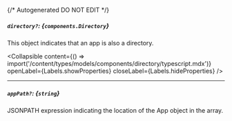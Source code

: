 {/* Autogenerated DO NOT EDIT  */}

##### `directory?`: *{`components.Directory`}*
This object indicates that an app is also a directory.

<Collapsible content={() => import('/content/types/models/components/directory/typescript.mdx')} openLabel={Labels.showProperties} closeLabel={Labels.hideProperties} />


---
##### `appPath?`: *{`string`}*
JSONPATH expression indicating the location of the App object in the  array.


